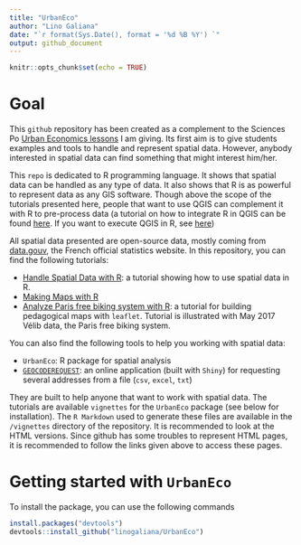 ```yaml
---
title: "UrbanEco"
author: "Lino Galiana"
date: "`r format(Sys.Date(), format = '%d %B %Y') `"
output: github_document
---
```


```r
knitr::opts_chunk$set(echo = TRUE)
```

# Goal

This `github` repository has been created as a complement to the Sciences Po [Urban Economics lessons](http://formation.sciences-po.fr/enseignement/2017/KSTU/2210?_ga=2.66993710.1010278484.1514545681-872345418.1513268370) I am giving. Its first aim is to give students examples and tools to handle and represent spatial data. However, anybody interested in spatial data can find something that might interest him/her.

This `repo` is dedicated to R programming language. It shows that spatial data can be handled as any type of data. It also shows that R is as powerful to represent data as any GIS software. Though above the scope of the tutorials presented here, people that want to use QGIS can complement it with R to pre-process data (a tutorial on how to integrate R in QGIS can be found [here](https://www.sigterritoires.fr/index.php/utiliser-r-dans-les-traitements-qgis/). If you want to execute QGIS in R, see [here](http://jannes-m.github.io/RQGIS/))

All spatial data presented are open-source data, mostly coming from [data.gouv](https://www.data.gouv.fr/fr/), the French official statistics website. In this repository, you can find the following tutorials:

* [Handle Spatial Data with R](https://cdn.rawgit.com/linogaliana/UrbanEco/b1436c46/inst/doc/handle_shapefiles.html): a tutorial showing how to use spatial data in R.
* [Making Maps with R](https://github.com/linogaliana/UrbanEco/blob/master/inst/doc/plot_shapefiles.html)
* [Analyze Paris free biking system with R](https://cdn.rawgit.com/linogaliana/UrbanEco/b1436c46/inst/doc/leaflet_map.html): a tutorial for building pedagogical maps with `leaflet`. Tutorial is illustrated with May 2017 Vélib data, the Paris free biking system.  

You can also find the following tools to help you working with spatial data:

* `UrbanEco`: R package for spatial analysis
* [`GEOCODEREQUEST`](https://linogaliana.shinyapps.io/geocoderequest/): an online application (built with `Shiny`) for requesting several addresses from a file (`csv`, `excel`, `txt`)

They are built to help anyone that want to work with spatial data. The tutorials are available `vignettes` for the `UrbanEco` package (see below for installation). The `R Markdown` used to generate these files are available in the `/vignettes` directory of the repository. It is recommended to look at the HTML versions. Since github has some troubles to represent HTML pages, it is recommended to follow the links given above to access these pages.

# Getting started with `UrbanEco`

To install the package, you can use the following commands

```r

install.packages("devtools")
devtools::install_github("linogaliana/UrbanEco")

``` 

